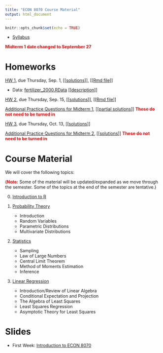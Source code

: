 ```yaml
---
title: "ECON 8070 Course Material"
output: html_document
---
```


```r
knitr::opts_chunk$set(echo = TRUE)
```

- [Syllabus](syllabus.pdf)

<span style="color:red"><b>Midterm 1 date changed to September 27</b></span>

# Homeworks

[HW 1](hw1.html), due Thursday, Sep. 1, [[[solutions](hw1_sol.pdf)]], [[[Rmd file](https://github.com/bcallaway11/bcallaway11.github.io/blob/master/Courses/ECON_8070_Fall_2022/hw1_sol.Rmd)]]

* Data: [fertilizer_2000.RData](fertilizer_2000.RData) [[[description](fertilizer_description.txt)]]

[HW 2](hw2.html), due Thursday, Sep. 15, [[[solutions](hw2_sol.pdf)]], [[[Rmd file](https://github.com/bcallaway11/bcallaway11.github.io/blob/master/Courses/ECON_8070_Fall_2022/hw2_sol.Rmd)]]

[Additional Practice Questions for Midterm 1](additional_practice_1.html), [[[partial solutions](additional_practice_1_partial_solutions.pdf)]] <span style="color: red; font-weight: bold;">These do not need to be turned in</span>

[HW 3](hw3.html), due Thursday, Oct. 13, [[[solutions](hw3_sol.pdf)]]

[Additional Practice Questions for Midterm 2](additional_practice_2.html), [[[solutions](additional_practice_2_sol.pdf)]] <span style="color: red; font-weight: bold;">These do not need to be turned in</span>

# Course Material

We will cover the following topics:

(<span style="color: red; font-weight: bold;">Note:</span> Some of the material will be updated/expanded as we move through the semester.  Some of the topics at the end of the semester are tentative.)

0. [Introduction to R](introduction_to_R.html)

1. [Probability Theory](01_probability.html)

    - Introduction
    - Random Variables
    - Parametric Distributions
    - Multivariate Distributions

2. [Statistics](02_statistics.html)

    - Sampling
    - Law of Large Numbers
    - Central Limit Theorem
    - Method of Moments Estimation
    - Inference
    
3. [Linear Regression](03_regression.html)

    - Introduction/Review of Linear Algebra
    - Conditional Expectation and Projection
    - The Algebra of Least Squares
    - Least Squares Regression
    - Asymptotic Theory for Least Squares

# Slides

- First Week: [Introduction to ECON 8070](introduction_slides.html)

